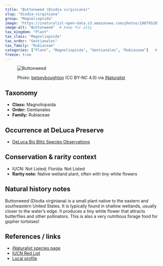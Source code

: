 ---
title: "Buttonweed (Diodia virginiana)"
slug: "diodia-virginiana"
group: "Magnoliopsida"
image: "https://inaturalist-open-data.s3.amazonaws.com/photos/180795201/medium.jpg"        # keep for thumbnails
image-alt: "Buttonweed"  # keep for a11y
tax_kingdom: "Plant"
tax_class: "Magnoliopsida"
tax_order: "Gentianales"
tax_family: "Rubiaceae"
categories: ["Plant", "Magnoliopsida", "Gentianales", "Rubiaceae"]   # these drive the chips + filtering
freeze: true
---

<figure class="species-figure">

<img src="https://inaturalist-open-data.s3.amazonaws.com/photos/180795201/medium.jpg" alt="Buttonweed" class="species-photo"/>

<figcaption class="photo-credit">

Photo: <a href="https://www.inaturalist.org/people/betseyboughton">betseyboughton</a> (CC BY-NC 4.0) via <a href="https://www.inaturalist.org/observations/107489618">iNaturalist</a>

</figcaption>

</figure>

## Taxonomy

-   **Class:** Magnoliopsida
-   **Order:** Gentianales
-   **Family:** Rubiaceae

## Occurrence at DeLuca Preserve

-   [DeLuca Bio Blitz Species Observations](https://www.inaturalist.org/observations?project_id=191727&subview=table&taxon_id=131003)

## Conservation & rarity context

-   IUCN: Not Listed; Florida: Not Listed
-   **Rarity note:** Native wetland plant, often with tiny white flowers

## Natural history notes

Buttonweed (Diodia virginiana) is a small plant native to the eastern and southeastern United States. It is typically found in shallow wetlands, usually closer to the water’s edge. It produces a tiny white flower that attracts butterflies and other pollinators. This is also a very nutritious forage food for gopher tortoises!  

## References / links

-   [iNaturalist species page](https://www.inaturalist.org/taxa/131003-Diodia-virginiana)
-   [IUCN Red List]()
-   [Local profile](https://plant-directory.ifas.ufl.edu/plant-directory/diodia-virginiana/)
